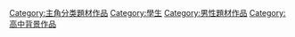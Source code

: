 [[Category:主角分类題材作品|Category:主角分类題材作品]]
[[Category:學生|Category:學生]]
[[Category:男性題材作品|Category:男性題材作品]]
[[Category:高中背景作品|Category:高中背景作品]]